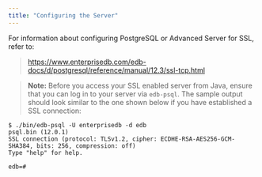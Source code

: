 ```yaml
---
title: "Configuring the Server"
---
```


<div id="configuring_the_server" class="registered_link"></div>


For information about configuring PostgreSQL or Advanced Server for SSL, refer to:

> <https://www.enterprisedb.com/edb-docs/d/postgresql/reference/manual/12.3/ssl-tcp.html>

> **Note:** Before you access your SSL enabled server from Java, ensure that you can log in to your server via `edb-psql`. The sample output should look similar to the one shown below if you have established a SSL connection:

``` text
$ ./bin/edb-psql -U enterprisedb -d edb
psql.bin (12.0.1)
SSL connection (protocol: TLSv1.2, cipher: ECDHE-RSA-AES256-GCM-SHA384, bits: 256, compression: off)
Type "help" for help.

edb=#
```

